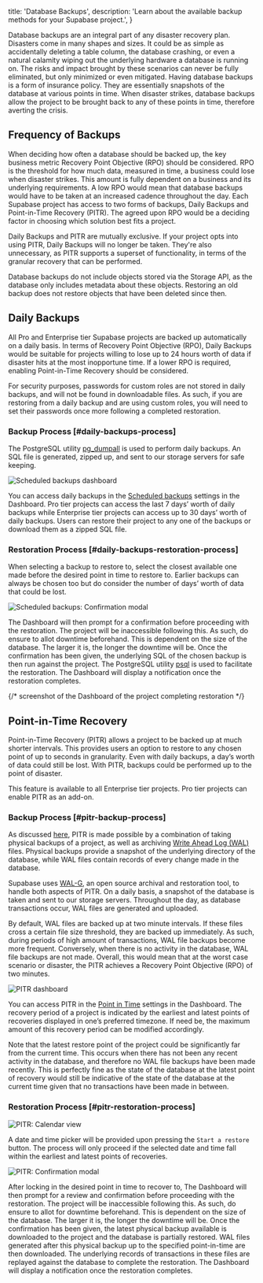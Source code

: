 
  title: 'Database Backups',
  description: 'Learn about the available backup methods for your Supabase project.',
}

Database backups are an integral part of any disaster recovery plan. Disasters come in many shapes and sizes. It could be as simple as accidentally deleting a table column, the database crashing, or even a natural calamity wiping out the underlying hardware a database is running on. The risks and impact brought by these scenarios can never be fully eliminated, but only minimized or even mitigated. Having database backups is a form of insurance policy. They are essentially snapshots of the database at various points in time. When disaster strikes, database backups allow the project to be brought back to any of these points in time, therefore averting the crisis.

## Frequency of Backups

When deciding how often a database should be backed up, the key business metric Recovery Point Objective (RPO) should be considered. RPO is the threshold for how much data, measured in time, a business could lose when disaster strikes. This amount is fully dependent on a business and its underlying requirements. A low RPO would mean that database backups would have to be taken at an increased cadence throughout the day. Each Supabase project has access to two forms of backups, Daily Backups and Point-in-Time Recovery (PITR). The agreed upon RPO would be a deciding factor in choosing which solution best fits a project.

Daily Backups and PITR are mutually exclusive. If your project opts into using PITR, Daily Backups will no longer be taken. They're also unnecessary, as PITR supports a superset of functionality, in terms of the granular recovery that can be performed.

<Admonition type="note">
  Database backups do not include objects stored via the Storage API, as the database only includes
  metadata about these objects. Restoring an old backup does not restore objects that have been
  deleted since then.
</Admonition>

## Daily Backups

All Pro and Enterprise tier Supabase projects are backed up automatically on a daily basis. In terms of Recovery Point Objective (RPO), Daily Backups would be suitable for projects willing to lose up to 24 hours worth of data if disaster hits at the most inopportune time. If a lower RPO is required, enabling Point-in-Time Recovery should be considered.

<Admonition type="note">
  For security purposes, passwords for custom roles are not stored in daily backups, and will not be
  found in downloadable files. As such, if you are restoring from a daily backup and are using
  custom roles, you will need to set their passwords once more following a completed restoration.
</Admonition>

### Backup Process [#daily-backups-process]

The PostgreSQL utility [pg_dumpall](https://www.postgresql.org/docs/current/app-pg-dumpall.html) is used to perform daily backups. An SQL file is generated, zipped up, and sent to our storage servers for safe keeping.

![Scheduled backups dashboard](/docs/img/backups-daily-dashboard.png)

You can access daily backups in the [Scheduled backups](https://app.supabase.com/project/_/database/backups/scheduled) settings in the Dashboard. Pro tier projects can access the last 7 days’ worth of daily backups while Enterprise tier projects can access up to 30 days’ worth of daily backups. Users can restore their project to any one of the backups or download them as a zipped SQL file.

### Restoration Process [#daily-backups-restoration-process]

When selecting a backup to restore to, select the closest available one made before the desired point in time to restore to. Earlier backups can always be chosen too but do consider the number of days’ worth of data that could be lost.

![Scheduled backups: Confirmation modal](/docs/img/backups-daily-confirmation-modal.png)

The Dashboard will then prompt for a confirmation before proceeding with the restoration. The project will be inaccessible following this. As such, do ensure to allot downtime beforehand. This is dependent on the size of the database. The larger it is, the longer the downtime will be. Once the confirmation has been given, the underlying SQL of the chosen backup is then run against the project. The PostgreSQL utility [psql](https://www.postgresql.org/docs/current/app-psql.html) is used to facilitate the restoration. The Dashboard will display a notification once the restoration completes.

{/* screenshot of the Dashboard of the project completing restoration */}

## Point-in-Time Recovery

Point-in-Time Recovery (PITR) allows a project to be backed up at much shorter intervals. This provides users an option to restore to any chosen point of up to seconds in granularity. Even with daily backups, a day’s worth of data could still be lost. With PITR, backups could be performed up to the point of disaster.

<Admonition type="note">
  This feature is available to all Enterprise tier projects. Pro tier projects can enable PITR as an
  add-on.
</Admonition>

### Backup Process [#pitr-backup-process]

As discussed [here](https://supabase.com/blog/postgresql-physical-logical-backups), PITR is made possible by a combination of taking physical backups of a project, as well as archiving [Write Ahead Log (WAL)](https://www.postgresql.org/docs/current/wal-intro.html) files. Physical backups provide a snapshot of the underlying directory of the database, while WAL files contain records of every change made in the database.

Supabase uses [WAL-G](https://github.com/wal-g/wal-g), an open source archival and restoration tool, to handle both aspects of PITR. On a daily basis, a snapshot of the database is taken and sent to our storage servers. Throughout the day, as database transactions occur, WAL files are generated and uploaded.

By default, WAL files are backed up at two minute intervals. If these files cross a certain file size threshold, they are backed up immediately. As such, during periods of high amount of transactions, WAL file backups become more frequent. Conversely, when there is no activity in the database, WAL file backups are not made. Overall, this would mean that at the worst case scenario or disaster, the PITR achieves a Recovery Point Objective (RPO) of two minutes.

![PITR dashboard](/docs/img/backups-pitr-dashboard.png)

You can access PITR in the [Point in Time](https://app.supabase.com/project/_/database/backups/pitr) settings in the Dashboard. The recovery period of a project is indicated by the earliest and latest points of recoveries displayed in one’s preferred timezone. If need be, the maximum amount of this recovery period can be modified accordingly.

Note that the latest restore point of the project could be significantly far from the current time. This occurs when there has not been any recent activity in the database, and therefore no WAL file backups have been made recently. This is perfectly fine as the state of the database at the latest point of recovery would still be indicative of the state of the database at the current time given that no transactions have been made in between.

### Restoration Process [#pitr-restoration-process]

![PITR: Calendar view](/docs/img/backups-pitr-calendar-view.png)

A date and time picker will be provided upon pressing the `Start a restore` button. The process will only proceed if the selected date and time fall within the earliest and latest points of recoveries.

![PITR: Confirmation modal](/docs/img/backups-pitr-confirmation-modal.png)

After locking in the desired point in time to recover to, The Dashboard will then prompt for a review and confirmation before proceeding with the restoration. The project will be inaccessible following this. As such, do ensure to allot for downtime beforehand. This is dependent on the size of the database. The larger it is, the longer the downtime will be. Once the confirmation has been given, the latest physical backup available is downloaded to the project and the database is partially restored. WAL files generated after this physical backup up to the specified point-in-time are then downloaded. The underlying records of transactions in these files are replayed against the database to complete the restoration. The Dashboard will display a notification once the restoration completes.



